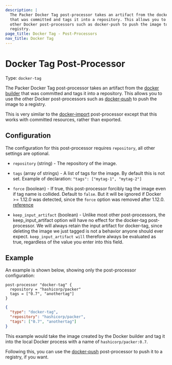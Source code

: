 ```yaml
---
description: |
  The Packer Docker Tag post-processor takes an artifact from the docker builder
  that was committed and tags it into a repository. This allows you to use the
  other Docker post-processors such as docker-push to push the image to a
  registry.
page_title: Docker Tag - Post-Processors
nav_title: Docker Tag
---
```


# Docker Tag Post-Processor

Type: `docker-tag`

The Packer Docker Tag post-processor takes an artifact from the [docker
builder](/packer/plugins/builders/docker) that was committed and tags it into a
repository. This allows you to use the other Docker post-processors such as
[docker-push](/packer/plugins/post-processors/docker/docker-push) to push the image to a
registry.

This is very similar to the
[docker-import](/packer/plugins/post-processors/docker/docker-import) post-processor except
that this works with committed resources, rather than exported.

## Configuration

The configuration for this post-processor requires `repository`, all other
settings are optional.

- `repository` (string) - The repository of the image.

- `tags` (array of strings) - A list of tags for the image. By default this is
  not set. Example of declaration: `"tags": ["mytag-1", "mytag-2"]`

- `force` (boolean) - If true, this post-processor forcibly tag the image
  even if tag name is collided. Default to `false`. But it will be ignored if
  Docker &gt;= 1.12.0 was detected, since the `force` option was removed
  after 1.12.0.
  [reference](https://docs.docker.com/engine/deprecated/#/f-flag-on-docker-tag)

- `keep_input_artifact` (boolean) - Unlike most other post-processors, the
  keep_input_artifact option will have no effect for the docker-tag
  post-processor. We will always retain the input artifact for docker-tag,
  since deleting the image we just tagged is not a behavior anyone should ever
  expect. `keep_input_artifact will` therefore always be evaluated as true,
  regardless of the value you enter into this field.

## Example

An example is shown below, showing only the post-processor configuration:

<Tabs>
<Tab heading="HCL2">

```hcl
post-processor "docker-tag" {
  repository = "hashicorp/packer"
  tags = ["0.7", "anothertag"]
}
```
</Tab>
<Tab heading="JSON">

```json
{
  "type": "docker-tag",
  "repository": "hashicorp/packer",
  "tags": ["0.7", "anothertag"]
}
```
</Tab>
</Tabs>


This example would take the image created by the Docker builder and tag it into
the local Docker process with a name of `hashicorp/packer:0.7`.

Following this, you can use the
[docker-push](/packer/plugins/post-processors/docker/docker-push) post-processor to push it
to a registry, if you want.
